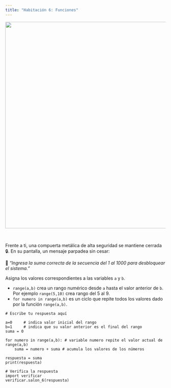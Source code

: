 ```yaml
---
title: "Habitación 6: Funciones"
---
```


<center>
<img src="./img/sala_05.png" width="650">
</center>

<br/>

Frente a ti, una compuerta metálica  de alta seguridad se mantiene cerrada 🔒. En su pantalla, un mensaje parpadea
sin cesar:

<div class=" text-center">
🧮 *“Ingresa la suma correcta de la secuencia del 1 al 1000 para desbloquear el sistema.”*
</div>

<div class="alert alert-info">
Asigna los valores correspondientes a las variables `a` y `b`.
</div>

::: {.callout-tip title="Calcular promedio con funciones de python" collapse="true"}
* `range(a,b)` crea un rango numérico desde `a` hasta el valor anterior de `b`. Por ejemplo `range(5,10)` crea rango del 5 al 9.
* `for numero in range(a,b)` es un ciclo que repite todos los valores dado por la función `range(a,b)`.
:::

```pyodide-python
# Escribe tu respuesta aquí

a=0     # indica valor inicial del rango
b=1     # indica que su valor anterior es el final del rango
suma = 0

for numero in range(a,b): # variable numero repite el valor actual de range(a,b)
    suma = numero + suma # acumula los valores de los números

respuesta = suma
print(respuesta)

# Verifica la respuesta
import verificar
verificar.salon_6(respuesta)
```
